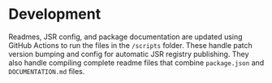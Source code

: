 
<Meta title="Development/Repository and Documentation" />

# Development

Readmes, JSR config, and package documentation are updated using GitHub Actions to run the files in the `/scripts` folder. These handle patch version bumping and config for automatic JSR registry publishing. They also handle compiling complete readme files that combine `package.json` and `DOCUMENTATION.md` files.
